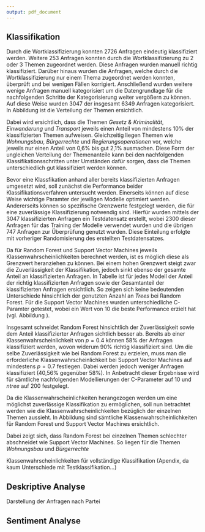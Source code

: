 ```yaml
---
output: pdf_document
---
```


## Klassifikation

Durch die Wortklassifizierung konnten 2726 Anfragen eindeutig klassifiziert werden. Weitere 253 Anfragen konnten durch die Wortklassifizierung zu 2 oder 3 Themen zugeordnet werden. Diese Anfragen wurden manuell richtig klassifiziert. Darüber hinaus wurden die Anfragen, welche durch die Wortklassifizierung nur einem Thema zugeordnet werden konnten, überprüft und bei wenigen Fällen korrigiert. Anschließend wurden weitere wenige Anfragen manuell kategorisiert um die Datengrundlage für die nachfolgenden Schritte der Kategorisierung weiter vergößern zu können. Auf diese Weise wurden 3047 der insgesamt 6349 Anfragen kategorisiert. In Abbildung \ref{word_classification} ist die Verteilung der Themen ersichtlich.

\begin{figure}[!h]
	\caption{Verteilung der Themen nach Wortklassifikation}
	\label{word_classification}
	\centering
	\includegraphics[width=\textwidth]{images/themen_gesamt_manual_matching_test.png}
	\caption*{\scriptsize }
\end{figure}

Dabei wird ersichtlich, dass die Themen *Gesetz & Kriminalität*, *Einwanderung* und *Transport* jeweils einen Anteil von mindestens 10% der klassifizierten Themen aufweisen. Gleichzeitig liegen Themen wie *Wohnungsbau*, *Bürgerrechte* und *Regierungsoperationen* vor, welche jeweils nur einen Anteil von 0,6% bis gut 2,1% ausmachen. Diese Form der ungleichen Verteilung der Themenanteile kann bei den nachfolgenden Klassifikationsschritten unter Umständen dafür sorgen, dass die Themen unterschiedlich gut klassifiziert werden können.

Bevor eine Klassfikation anhand aller bereits klassifizierten Anfragen umgesetzt wird, soll zunächst die Performance beider Klassifikationsverfahren untersucht werden. Einerseits können auf diese Weise wichtige Paramter der jewiligen Modelle optimiert werden. Andererseits können so spezifische Grenzwerte festgelegt werden, die für eine zuverlässige Klassifizierung notwendig sind. Hierfür wurden mittels der 3047 klassifizierten Anfragen ein Testdatensatz erstellt, wobei 2300 dieser Anfragen für das Training der Modelle verwendet wurden und die übrigen 747 Anfragen zur Überprüfung genutzt wurden. Diese Einteilung erfolgte mit vorheriger Randomisierung des erstellten Testdatensatzes. 

Da für Random Forest und Support Vector Machines jeweils Klassenwahrscheinlichkeiten berechnet werden, ist es möglich diese als Grenzwert heranziehen zu können. Bei einem hohen Grenzwert steigt zwar die Zuverlässigkeit der Klassifikation, jedoch sinkt ebenso der gesamte Anteil an klassifizierten Anfragen. In Tabelle \ref{kat_rf_svm} ist für jedes Modell der Anteil der richtig klassifizierten Anfragen sowie der Gesamtanteil der klassifizierten Anfragen ersichtlich. So zeigen sich keine bedeutenden Unterschiede hinsichtlich der genutzten Anzahl an *Trees* bei Random Forest. Für die Support Vector Machines wurden unterschiedliche C-Paramter getestet, wobei ein Wert von 10 die beste Performance erzielt hat (vgl. Abbildung \ref{c_values}).

\begin{table}[ht]
\centering
\caption{Richtig kategorisierte Anfragen und Anteil der Klassifikationen}
\label{kat_rf_svm}
\begin{tabular}{lllllllll}
$p$   & \multicolumn{2}{c}{$RF_{200}$} & \multicolumn{2}{c}{$RF_{500}$} & \multicolumn{2}{c}{$RF_{1500}$} & \multicolumn{2}{c}{$SVM_{C = 10}$} \\
   \hline
    & Richtig      & Anteil      & Richtig     & Anteil      & Richtig       & Anteil      & Richtig     & Anteil    \\
   \hline
 0.3 &   83,89    &    74,83  &    84,96    &   73,89   &   85,08     &   72,69   &  80,91   &   76,45  \\
 0.4 &   90,07    &    58,00  &    89,47    &   58,50   &   90,42     &   57,29   &  85,54   &   64,79  \\
 0.5 &   94,21    &    41,63  &    93,08    &   42,57   &   93,13     &   42,84   &  88,30   &   52,61  \\
 0.6 &   97,73    &    29,45  &    97,33    &   30,12   &   96,77     &   29,05   &  89,02   &   46,32  \\
 0.7 &   100      &    19,54  &    99,33    &   19,95   &   100       &   19,14   &  91,75   &   40,56 \\
 0.8 &   100      &    13,12  &    100      &   13,38   &   100       &   12,58   &  92,68   &   32,93  \\
 0.9 &   100      &     9,77  &    100      &    9,91   &   100       &    9,91   &  95,43   &   23,43  \\
 \hline
mean   & 95,40    &   34,56   &    94,73    &   36,37   &   95,06     &   34,79   &  89,09   &   48,16  \\
  \hline
\end{tabular}
\caption*{\scriptsize Anmerkung: Angaben in Prozent; $p$ stellt den Cutt Off für die Klassenwahrscheinlichkeit dar}
\end{table}

Insgesamt schneidet Random Forest hinsichtlich der Zuverlässigkeit sowie dem Anteil klassifizierter Anfragen sichtlich besser ab. Bereits ab einer Klassenwahrscheinlichkeit von $p = 0.4$ können 58% der Anfragen klassifiziert werden, wovon widerum 90% richtig klassifiziert sind. Um die selbe Zuverlässigkeit wie bei Random Forest zu erzielen, muss man die erforderliche Klassenwahrscheinlichkeit bei Support Vector Machines auf mindestens $p = 0.7$ festlegen. Dabei werden jedoch weniger Anfragen klassifiziert (40,56% gegenüber 58%). In Anbetracht dieser Ergebnisse wird für sämtliche nachfolgenden Modellierungen der C-Parameter auf 10 und *ntree* auf 200 festgelegt. 

Da die Klassenwahrscheinlichkeiten herangezogen werden um eine möglichst zuverlässige Klassifikation zu ermöglichen, soll nun betrachtet werden wie die Klassenwahrscheinlichkeiten bezüglich der einzelnen Themen aussieht. In Abbildung \ref{probs_test} sind sämtliche Klassenwahrscheinlichkeiten für Random Forest und Support Vector Machines ersichtlich. 

\begin{figure}[!h]
	\caption{Klassenwahrscheinlichkeiten (Testklassifikation)}
	\label{probs_test}
	\centering
	\includegraphics[width=\textwidth]{images/rf_svm_prob_boxplot_2.png}
	\caption*{\scriptsize Anmerkung: ntree = 200; C-Paramter = 10}
\end{figure}

Dabei zeigt sich, dass Random Forest bei einzelnen Themen schlechter abschneidet wie Support Vector Machines. So liegen für die Themen *Wohnungsbau* und *Bürgerrechte* 

Klassenwahrscheinlichkeiten für vollständige Klassifikation (Apendix, da kaum Unterschiede mit Testklassifikation...)

\begin{figure}[!h]
	\caption{Klassenwahrscheinlichkeiten (vollständige Klassifikation)}
	\label{probs_real}
	\centering
	\includegraphics[width=\textwidth]{images/prob_boxplot_real_mod_2.png}
	\caption*{\scriptsize }
\end{figure}

## Deskriptive Analyse

Darstellung der Anfragen nach Partei
\begin{figure}[!h]
	\caption{Anzahl gestellter Anfragen nach Partei}
	\label{anfragen_count}
	\centering
	\includegraphics[width=\textwidth]{images/AnfragenPartei_18_19_complete.png}
	\caption*{\scriptsize Anmerkung: Anzahl der kleinen Anfragen nach Jahr und Legislaturperiode}
\end{figure}

## Sentiment Analyse

